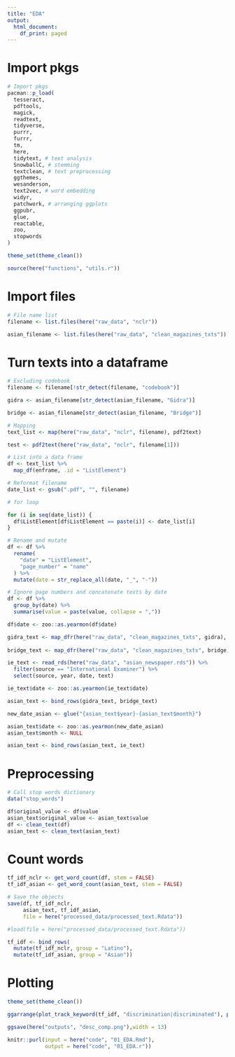 ```yaml
---
title: "EDA"
output:
  html_document:
    df_print: paged
---
```


# Import pkgs 

```r
# Import pkgs
pacman::p_load(
  tesseract,
  pdftools,
  magick, 
  readtext,
  tidyverse,
  purrr,
  furrr,
  tm,
  here,
  tidytext, # text analysis 
  SnowballC, # stemming 
  textclean, # text preprocessing 
  ggthemes,
  wesanderson,
  text2vec, # word embedding 
  widyr,
  patchwork, # arranging ggplots
  ggpubr, 
  glue,
  reactable,
  zoo,
  stopwords
)

theme_set(theme_clean())

source(here("functions", "utils.r"))
```

# Import files 

```r
# File name list
filename <- list.files(here("raw_data", "nclr"))

asian_filename <- list.files(here("raw_data", "clean_magazines_txts"))
```

# Turn texts into a dataframe 

```r
# Excluding codebook
filename <- filename[!str_detect(filename, "codebook")]

gidra <- asian_filename[str_detect(asian_filename, "Gidra")]

bridge <- asian_filename[str_detect(asian_filename, "Bridge")]
```

```r
# Mapping 
text_list <- map(here("raw_data", "nclr", filename), pdf2text)

test <- pdf2text(here("raw_data", "nclr", filename[1]))

# List into a data frame
df <- text_list %>%
  map_df(enframe, .id = "ListElement")

# Reformat filename
date_list <- gsub(".pdf", "", filename)

# for loop

for (i in seq(date_list)) {
  df$ListElement[df$ListElement == paste(i)] <- date_list[i]
}

# Rename and mutate
df <- df %>%
  rename(
    "date" = "ListElement",
    "page_number" = "name"
  ) %>% 
  mutate(date = str_replace_all(date, "_", "-"))

# Ignore page numbers and concatenate texts by date 
df <- df %>% 
  group_by(date) %>%
  summarise(value = paste(value, collapse = ","))

df$date <- zoo::as.yearmon(df$date)
```

```r
gidra_text <- map_dfr(here("raw_data", "clean_magazines_txts", gidra), parse_text)
 
bridge_text <- map_dfr(here("raw_data", "clean_magazines_txts", bridge), parse_text)

ie_text <- read_rds(here("raw_data", "asian_newspaper.rds")) %>%
  filter(source == "International Examiner") %>%
  select(source, year, date, text)

ie_text$date <- zoo::as.yearmon(ie_text$date)

asian_text <- bind_rows(gidra_text, bridge_text)

new_date_asian <- glue("{asian_text$year}-{asian_text$month}")

asian_text$date <- zoo::as.yearmon(new_date_asian)
asian_text$month <- NULL

asian_text <- bind_rows(asian_text, ie_text)
```

# Preprocessing 

```r
# Call stop words dictionary 
data("stop_words")

df$original_value <- df$value 
asian_text$original_value <- asian_text$value
df <- clean_text(df)
asian_text <- clean_text(asian_text)
```

# Count words 

```r
tf_idf_nclr <- get_word_count(df, stem = FALSE)
tf_idf_asian <- get_word_count(asian_text, stem = FALSE)

# Save the objects
save(df, tf_idf_nclr,
     asian_text, tf_idf_asian, 
     file = here("processed_data/processed_text.Rdata"))
```

```r
#load(file = here("processed_data/processed_text.Rdata"))

tf_idf <- bind_rows(
  mutate(tf_idf_nclr, group = "Latino"), 
  mutate(tf_idf_asian, group = "Asian"))
```

# Plotting 

```r
theme_set(theme_clean())

ggarrange(plot_track_keyword(tf_idf, "discrimination|discriminated"), plot_track_keyword(tf_idf, "black|blacks"), ncol = 1, nrow = 2)

ggsave(here("outputs", "desc_comp.png"),width = 13)
```
 
```r
knitr::purl(input = here("code", "01_EDA.Rmd"),
            output = here("code", "01_EDA.r"))
```